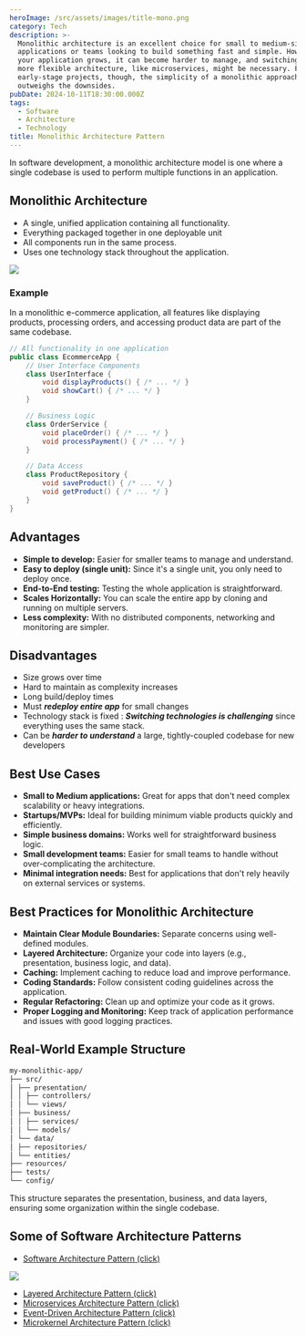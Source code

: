 ```yaml
---
heroImage: /src/assets/images/title-mono.png
category: Tech
description: >-
  Monolithic architecture is an excellent choice for small to medium-sized
  applications or teams looking to build something fast and simple. However, as
  your application grows, it can become harder to manage, and switching to a
  more flexible architecture, like microservices, might be necessary. For
  early-stage projects, though, the simplicity of a monolithic approach often
  outweighs the downsides.
pubDate: 2024-10-11T18:30:00.000Z
tags:
  - Software
  - Architecture
  - Technology
title: Monolithic Architecture Pattern
---
```


In software development, a monolithic architecture model is one where a single codebase is used to perform multiple functions in an application.

## Monolithic Architecture

- A single, unified application containing all functionality.
- Everything packaged together in one deployable unit
- All components run in the same process.
- Uses one technology stack throughout the application.

![](../../../assets/images/infomation/monolithic-architecture-evv.webp)

### Example

In a monolithic e-commerce application, all features like displaying products, processing orders, and accessing product data are part of the same codebase.

```java
// All functionality in one application
public class EcommerceApp {
    // User Interface Components
    class UserInterface {
        void displayProducts() { /* ... */ }
        void showCart() { /* ... */ }
    }

    // Business Logic
    class OrderService {
        void placeOrder() { /* ... */ }
        void processPayment() { /* ... */ }
    }

    // Data Access
    class ProductRepository {
        void saveProduct() { /* ... */ }
        void getProduct() { /* ... */ }
    }
}
```

## Advantages

- **Simple to develop:** Easier for smaller teams to manage and understand.
- **Easy to deploy (single unit):** Since it's a single unit, you only need to deploy once.
- **End-to-End testing:** Testing the whole application is straightforward.
- **Scales Horizontally:** You can scale the entire app by cloning and running on multiple servers.
- **Less complexity:** With no distributed components, networking and monitoring are simpler.

## Disadvantages

- Size grows over time
- Hard to maintain as complexity increases
- Long build/deploy times
- Must **_redeploy entire app_** for small changes
- Technology stack is fixed : **_Switching technologies is challenging_** since everything uses the same stack.
- Can be **_harder to understand_** a large, tightly-coupled codebase for new developers

## Best Use Cases

- **Small to Medium applications:** Great for apps that don't need complex scalability or heavy integrations.
- **Startups/MVPs:** Ideal for building minimum viable products quickly and efficiently.
- **Simple business domains:** Works well for straightforward business logic.
- **Small development teams:** Easier for small teams to handle without over-complicating the architecture.
- **Minimal integration needs:** Best for applications that don't rely heavily on external services or systems.

## Best Practices for Monolithic Architecture

- **Maintain Clear Module Boundaries:** Separate concerns using well-defined modules.
- **Layered Architecture:** Organize your code into layers (e.g., presentation, business logic, and data).
- **Caching:** Implement caching to reduce load and improve performance.
- **Coding Standards:** Follow consistent coding guidelines across the application.
- **Regular Refactoring:** Clean up and optimize your code as it grows.
- **Proper Logging and Monitoring:** Keep track of application performance and issues with good logging practices.

## Real-World Example Structure

```markdown
my-monolithic-app/
├── src/
│ ├── presentation/
│ │ ├── controllers/
│ │ └── views/
│ ├── business/
│ │ ├── services/
│ │ └── models/
│ └── data/
│ ├── repositories/
│ └── entities/
├── resources/
├── tests/
└── config/
```

This structure separates the presentation, business, and data layers, ensuring some organization within the single codebase.

## Some of Software Architecture Patterns

- [Software Architecture Pattern (click)](https://pranshu.tech/post/Software-Architecture-Pattern/)

![](../../../assets/images/infomation/types-of-archetecture.png)

- [Layered Architecture Pattern (click)](https://pranshu.tech/post/software-architecture-pattern/layered-architecture-pattern/)
- [Microservices Architecture Pattern (click)](https://pranshu.tech/post/software-architecture-pattern/microservices-architecture-pattern/)
- [Event-Driven Architecture Pattern (click)](https://pranshu.tech/post/software-architecture-pattern/event-driven-architecture-pattern/)
- [Microkernel Architecture Pattern (click)](https://pranshu.tech/post/software-architecture-pattern/microkernel-architecture-pattern/)
